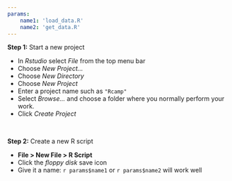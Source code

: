 ---
params:
    name1: 'load_data.R'
    name2: 'get_data.R'
---


__Step 1:__ Start a new project

- In _Rstudio_ select _File_ from the top menu bar
- Choose _New Project..._
- Choose _New Directory_
- Choose _New Project_
- Enter a project name such as `"Rcamp"`
- Select _Browse..._ and choose a folder where you normally perform your work. 
- Click _Create Project_

<br>

__Step 2:__ Create a new R script 

- __File > New File > R Script__
- Click the _floppy disk_ save icon
- Give it a name: ``r params$name1`` or ``r params$name2`` will work well

